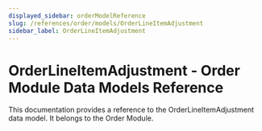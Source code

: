 ```yaml
---
displayed_sidebar: orderModelReference
slug: /references/order/models/OrderLineItemAdjustment
sidebar_label: OrderLineItemAdjustment
---
```



# OrderLineItemAdjustment - Order Module Data Models Reference

This documentation provides a reference to the OrderLineItemAdjustment data model. It belongs to the Order Module.

<SourceCodeLink link="https://github.com/medusajs/medusa/blob/9069e9279ee230384cf09c553f60ab6caa0e7012/packages/modules/order/src/models/line-item-adjustment.ts#L25" />
